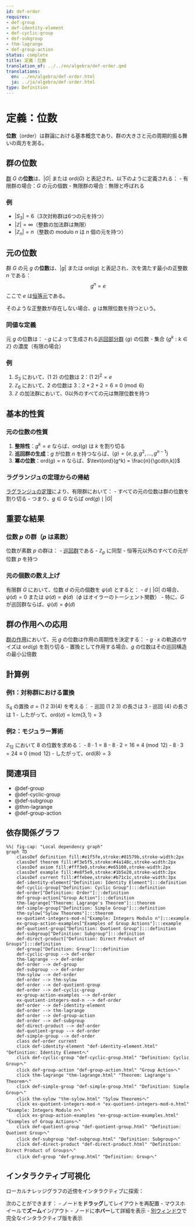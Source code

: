 ```yaml
---
id: def-order
requires:
- def-group
- def-identity-element
- def-cyclic-group
- def-subgroup
- thm-lagrange
- def-group-action
status: complete
title: 定義：位数
translation_of: ../../en/algebra/def-order.qmd
translations:
  en: ../en/algebra/def-order.html
  ja: ../ja/algebra/def-order.html
type: Definition
---
```


# 定義：位数 {#def-order}

**位数**（order）は群論における基本概念であり、群の大きさと元の周期的振る舞いの両方を測る。

## 群の位数

[群](def-group.qmd) $G$ の**位数**は、$|G|$ または $\text{ord}(G)$ と表記され、以下のように定義される：
- 有限群の場合：$G$ の元の個数
- 無限群の場合：無限と呼ばれる

### 例
- $|S_3| = 6$（3次対称群は6つの元を持つ）
- $|\mathbb{Z}| = \infty$（整数の加法群は無限）
- $|\mathbb{Z}_n| = n$（整数の modulo $n$ は $n$ 個の元を持つ）

## 元の位数

群 $G$ の元 $g$ の**位数**は、$|g|$ または $\text{ord}(g)$ と表記され、次を満たす最小の正整数 $n$ である：
$$g^n = e$$
ここで $e$ は[恒等元](def-identity-element.qmd)である。

そのような正整数が存在しない場合、$g$ は無限位数を持つという。

### 同値な定義
元 $g$ の位数は：
- $g$ によって生成される[巡回部分群](def-cyclic-group.qmd) $\langle g \rangle$ の位数
- 集合 $\{g^k : k \in \mathbb{Z}\}$ の濃度（有限の場合）

### 例
1. $S_3$ において、$(1\ 2)$ の位数は 2：$(1\ 2)^2 = e$
2. $\mathbb{Z}_6$ において、$2$ の位数は 3：$2 + 2 + 2 = 6 \equiv 0 \pmod{6}$
3. $\mathbb{Z}$ の加法群において、0以外のすべての元は無限位数を持つ

## 基本的性質

### 元の位数の性質

1. **整除性**：$g^k = e$ ならば、$\text{ord}(g)$ は $k$ を割り切る
2. **巡回群の生成**：$g$ が位数 $n$ を持つならば、$\langle g \rangle = \{e, g, g^2, \ldots, g^{n-1}\}$
3. **冪の位数**：$\text{ord}(g) = n$ ならば、$\text{ord}(g^k) = \frac{n}{\gcd(n,k)}$

### ラグランジュの定理からの帰結

[ラグランジュの定理](thm-lagrange.qmd)により、有限群において：
- すべての元の位数は群の位数を割り切る
- つまり、$g \in G$ ならば $\text{ord}(g) \mid |G|$

## 重要な結果

### 位数 $p$ の群（$p$ は素数）

位数が素数 $p$ の群は：
- [巡回群](def-cyclic-group.qmd)である
- $\mathbb{Z}_p$ に同型
- 恒等元以外のすべての元が位数 $p$ を持つ

### 元の個数の数え上げ

有限群 $G$ において、位数 $d$ の元の個数を $\psi(d)$ とすると：
- $d \mid |G|$ の場合、$\psi(d) = 0$ または $\psi(d) = \phi(d)$（$\phi$ はオイラーのトーシェント関数）
- 特に、$G$ が巡回群ならば、$\psi(d) = \phi(d)$

## 群の作用への応用

[群の作用](def-group-action.qmd)において、元 $g$ の位数は作用の周期性を決定する：
- $g \cdot x$ の軌道のサイズは $\text{ord}(g)$ を割り切る
- 置換として作用する場合、$g$ の位数はその巡回構造の最小公倍数

## 計算例

### 例1：対称群における置換
$S_4$ の置換 $\sigma = (1\ 2\ 3)(4)$ を考える：
- 巡回 $(1\ 2\ 3)$ の長さは 3
- 巡回 $(4)$ の長さは 1
- したがって、$\text{ord}(\sigma) = \text{lcm}(3, 1) = 3$

### 例2：モジュラー算術
$\mathbb{Z}_{12}$ において $8$ の位数を求める：
- $8 \cdot 1 = 8$
- $8 \cdot 2 = 16 \equiv 4 \pmod{12}$
- $8 \cdot 3 = 24 \equiv 0 \pmod{12}$
- したがって、$\text{ord}(8) = 3$

## 関連項目

- @def-group
- @def-cyclic-group
- @def-subgroup
- @thm-lagrange
- @def-group-action

## 依存関係グラフ

```mermaid
%%| fig-cap: "Local dependency graph"
graph TD
    classDef definition fill:#e1f5fe,stroke:#01579b,stroke-width:2px
    classDef theorem fill:#f3e5f5,stroke:#4a148c,stroke-width:2px
    classDef axiom fill:#fff3e0,stroke:#e65100,stroke-width:2px
    classDef example fill:#e8f5e9,stroke:#1b5e20,stroke-width:2px
    classDef current fill:#ffebee,stroke:#b71c1c,stroke-width:3px
    def-identity-element["Definition: Identity Element"]:::definition
    def-cyclic-group["Definition: Cyclic Group"]:::definition
    def-order["Definition: Order"]:::definition
    def-group-action["Group Action"]:::definition
    thm-lagrange["Theorem: Lagrange's Theorem"]:::theorem
    def-simple-group["Definition: Simple Group"]:::definition
    thm-sylow["Sylow Theorems"]:::theorem
    ex-quotient-integers-mod-n["Example: Integers Modulo n"]:::example
    ex-group-action-examples["Examples of Group Actions"]:::example
    def-quotient-group["Definition: Quotient Group"]:::definition
    def-subgroup["Definition: Subgroup"]:::definition
    def-direct-product["Definition: Direct Product of Groups"]:::definition
    def-group["Definition: Group"]:::definition
    def-cyclic-group --> def-order
    thm-lagrange --> def-order
    def-order --> def-group
    def-subgroup --> def-order
    thm-sylow --> def-order
    def-order --> thm-sylow
    def-order --> def-quotient-group
    def-order --> def-cyclic-group
    ex-group-action-examples --> def-order
    ex-quotient-integers-mod-n --> def-order
    def-order --> def-identity-element
    def-order --> thm-lagrange
    def-order --> def-group-action
    def-order --> def-subgroup
    def-direct-product --> def-order
    def-quotient-group --> def-order
    def-simple-group --> def-order
    class def-order current
    click def-identity-element "def-identity-element.html" "Definition: Identity Elementへ"
    click def-cyclic-group "def-cyclic-group.html" "Definition: Cyclic Groupへ"
    click def-group-action "def-group-action.html" "Group Actionへ"
    click thm-lagrange "thm-lagrange.html" "Theorem: Lagrange's Theoremへ"
    click def-simple-group "def-simple-group.html" "Definition: Simple Groupへ"
    click thm-sylow "thm-sylow.html" "Sylow Theoremsへ"
    click ex-quotient-integers-mod-n "ex-quotient-integers-mod-n.html" "Example: Integers Modulo nへ"
    click ex-group-action-examples "ex-group-action-examples.html" "Examples of Group Actionsへ"
    click def-quotient-group "def-quotient-group.html" "Definition: Quotient Groupへ"
    click def-subgroup "def-subgroup.html" "Definition: Subgroupへ"
    click def-direct-product "def-direct-product.html" "Definition: Direct Product of Groupsへ"
    click def-group "def-group.html" "Definition: Groupへ"
```

## インタラクティブ可視化

ローカルナレッジグラフの近傍をインタラクティブに探索：

::: {.graph-viz data-id="def-order" data-width="700" data-height="500"}
:::

次のことができます：
- ノードを**ドラッグ**してレイアウトを再配置
- マウスホイールで**ズーム**イン/アウト
- ノードに**ホバー**して詳細を表示
- [別ウィンドウ](../../output/interactive/def-order.html){target="_blank"}で完全なインタラクティブ版を表示
